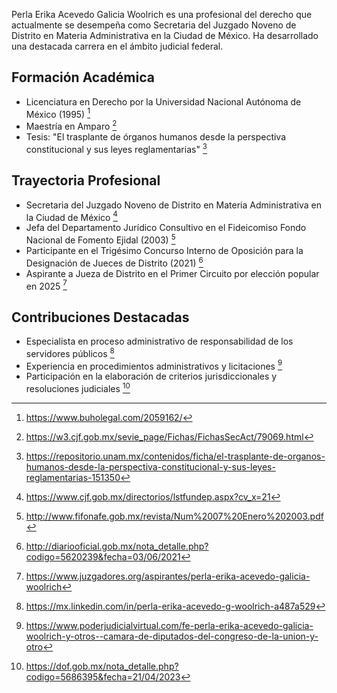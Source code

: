Perla Erika Acevedo Galicia Woolrich es una profesional del derecho que actualmente se desempeña como Secretaria del Juzgado Noveno de Distrito en Materia Administrativa en la Ciudad de México. Ha desarrollado una destacada carrera en el ámbito judicial federal.

## Formación Académica

- Licenciatura en Derecho por la Universidad Nacional Autónoma de México (1995) [^1]
- Maestría en Amparo [^2]
- Tesis: "El trasplante de órganos humanos desde la perspectiva constitucional y sus leyes reglamentarias" [^3]

## Trayectoria Profesional

- Secretaria del Juzgado Noveno de Distrito en Materia Administrativa en la Ciudad de México [^4]
- Jefa del Departamento Jurídico Consultivo en el Fideicomiso Fondo Nacional de Fomento Ejidal (2003) [^5]
- Participante en el Trigésimo Concurso Interno de Oposición para la Designación de Jueces de Distrito (2021) [^6]
- Aspirante a Jueza de Distrito en el Primer Circuito por elección popular en 2025 [^7]

## Contribuciones Destacadas

- Especialista en proceso administrativo de responsabilidad de los servidores públicos [^8]
- Experiencia en procedimientos administrativos y licitaciones [^9]
- Participación en la elaboración de criterios jurisdiccionales y resoluciones judiciales [^10]

[^1]: https://www.buholegal.com/2059162/
[^2]: https://w3.cjf.gob.mx/sevie_page/Fichas/FichasSecAct/79069.html
[^3]: https://repositorio.unam.mx/contenidos/ficha/el-trasplante-de-organos-humanos-desde-la-perspectiva-constitucional-y-sus-leyes-reglamentarias-151350
[^4]: https://www.cjf.gob.mx/directorios/lstfundep.aspx?cv_x=21
[^5]: http://www.fifonafe.gob.mx/revista/Num%2007%20Enero%202003.pdf
[^6]: http://diariooficial.gob.mx/nota_detalle.php?codigo=5620239&fecha=03/06/2021
[^7]: https://www.juzgadores.org/aspirantes/perla-erika-acevedo-galicia-woolrich
[^8]: https://mx.linkedin.com/in/perla-erika-acevedo-g-woolrich-a487a529
[^9]: https://www.poderjudicialvirtual.com/fe-perla-erika-acevedo-galicia-woolrich-y-otros--camara-de-diputados-del-congreso-de-la-union-y-otro
[^10]: https://dof.gob.mx/nota_detalle.php?codigo=5686395&fecha=21/04/2023
